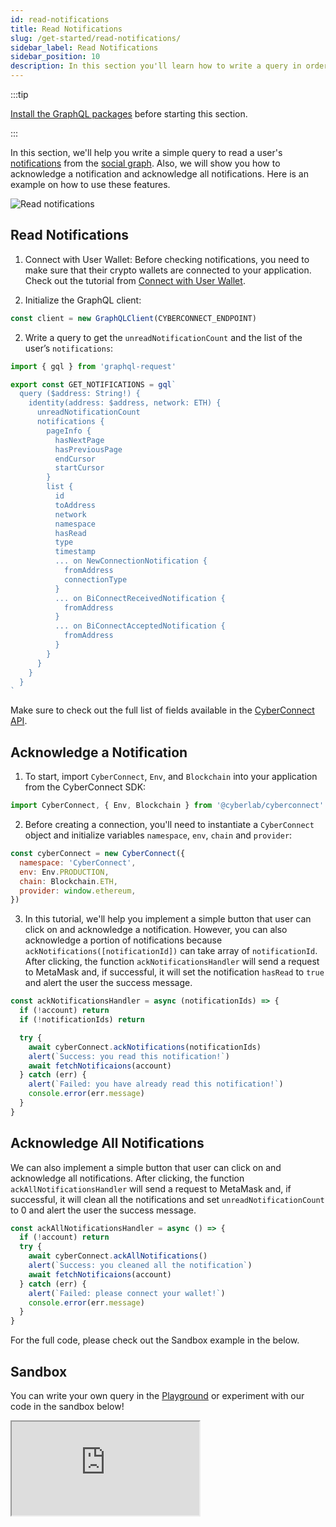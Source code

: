 ```yaml
---
id: read-notifications
title: Read Notifications
slug: /get-started/read-notifications/
sidebar_label: Read Notifications
sidebar_position: 10
description: In this section you'll learn how to write a query in order to read the connections.
---
```


:::tip

[Install the GraphQL packages](/v1/get-started/quick-setup/) before starting this section.

:::

In this section, we'll help you write a simple query to read a user's [notifications](/v1/concepts/notification/) from the [social graph](/v1/concepts/social-graph/). Also, we will show you how to acknowledge a notification and acknowledge all notifications. Here is an example on how to use these features.

![Read notifications](/img/v0.7.0/gifs/read-notification.gif)

## Read Notifications

1. Connect with User Wallet:
   Before checking notifications, you need to make sure that their crypto wallets are connected to your application.
   Check out the tutorial from [Connect with User Wallet](/v1/get-started/create-a-connection/#connect-with-user-wallet/).

2. Initialize the GraphQL client:

```jsx title="/src/queries/GetConnections.tsx"
const client = new GraphQLClient(CYBERCONNECT_ENDPOINT)
```

2. Write a query to get the `unreadNotificationCount` and the list of the user’s `notifications`:

```jsx title="/src/queries/GetNotifications.tsx"
import { gql } from 'graphql-request'

export const GET_NOTIFICATIONS = gql`
  query ($address: String!) {
    identity(address: $address, network: ETH) {
      unreadNotificationCount
      notifications {
        pageInfo {
          hasNextPage
          hasPreviousPage
          endCursor
          startCursor
        }
        list {
          id
          toAddress
          network
          namespace
          hasRead
          type
          timestamp
          ... on NewConnectionNotification {
            fromAddress
            connectionType
          }
          ... on BiConnectReceivedNotification {
            fromAddress
          }
          ... on BiConnectAcceptedNotification {
            fromAddress
          }
        }
      }
    }
  }
`
```

Make sure to check out the full list of fields available in the [CyberConnect API](/V1/cyberconnect-api/overview/).

## Acknowledge a Notification

1. To start, import `CyberConnect`, `Env`, and `Blockchain` into your application from the CyberConnect SDK:

```jsx title="/src/components/Notifications.tsx"
import CyberConnect, { Env, Blockchain } from '@cyberlab/cyberconnect'
```

2. Before creating a connection, you'll need to instantiate a `CyberConnect` object and initialize variables `namespace`, `env`, `chain` and `provider`:

```jsx title="/src/components/FollowButton.tsx"
const cyberConnect = new CyberConnect({
  namespace: 'CyberConnect',
  env: Env.PRODUCTION,
  chain: Blockchain.ETH,
  provider: window.ethereum,
})
```

3. In this tutorial, we'll help you implement a simple button that user can click on and acknowledge a notification. However, you can also acknowledge a portion of notifications because `ackNotifications([notificationId])` can take array of `notificationId`. After clicking, the function `ackNotificationsHandler` will send a request to MetaMask and, if successful, it will set the notification `hasRead` to `true` and alert the user the success message.

```jsx title="/src/components/Notifications.tsx"
const ackNotificationsHandler = async (notificationIds) => {
  if (!account) return
  if (!notificationIds) return

  try {
    await cyberConnect.ackNotifications(notificationIds)
    alert(`Success: you read this notification!`)
    await fetchNotificaions(account)
  } catch (err) {
    alert(`Failed: you have already read this notification!`)
    console.error(err.message)
  }
}
```

## Acknowledge All Notifications

We can also implement a simple button that user can click on and acknowledge all notifications. After clicking, the function `ackAllNotificationsHandler` will send a request to MetaMask and, if successful, it will clean all the notifications and set `unreadNotificationCount` to 0 and alert the user the success message.

```jsx title="/src/components/Notifications.tsx"
const ackAllNotificationsHandler = async () => {
  if (!account) return
  try {
    await cyberConnect.ackAllNotifications()
    alert(`Success: you cleaned all the notification`)
    await fetchNotificaions(account)
  } catch (err) {
    alert(`Failed: please connect your wallet!`)
    console.error(err.message)
  }
}
```

For the full code, please check out the Sandbox example in the below.

## Sandbox

You can write your own query in the [Playground](/cyberconnect-api/playground/) or experiment with our code in the sandbox below!

<iframe
  src='https://codesandbox.io/embed/read-notifications-sp74bt?fontsize=14&hidenavigation=1&theme=dark&runonclick=1&view=split&module=/src/App.tsx'
  title='Read Notifications'
  allow='accelerometer; ambient-light-sensor; camera; encrypted-media; geolocation; gyroscope; hid; microphone; midi; payment; usb; vr; xr-spatial-tracking'
  sandbox='allow-forms allow-modals allow-popups allow-presentation allow-same-origin allow-scripts'
>
  {' '}
</iframe>
